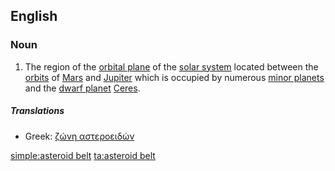 ==English==
{{wikipedia}}

===Noun===
{{en-noun|sg=[[asteroid]] [[belt]]}}

# {{astronomy}} The region of the [[orbital plane]] of the [[solar system]] located between the [[orbit]]s of [[Mars]] and [[Jupiter]] which is occupied by numerous [[minor planet]]s and the [[dwarf planet]] [[Ceres]].

=====Translations=====
{{trans-top|region of the solar system}}
* Greek: [[ζώνη αστεροειδών]] {{n}}
{{trans-mid}}
{{trans-bottom}}

[[simple:asteroid belt]]
[[ta:asteroid belt]]